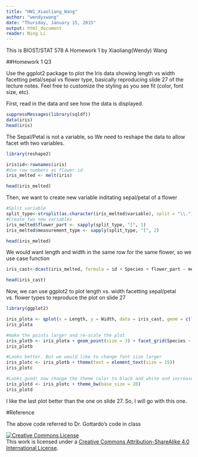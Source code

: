 ```yaml
---
title: "HW1_Xiaoliang_Wang"
author: "wendyxwang"
date: "Thursday, January 15, 2015"
output: html_document
reader: Ning Li
---
```


This is BIOST/STAT 578 A Homework 1 by Xiaoliang(Wendy) Wang

##Homework 1 Q3

Use the ggplot2 package to plot the Iris data showing length vs width facetting petal/sepal vs flower type, basically reproducing slide 27 of the lecture notes. Feel free to customize the styling as you see fit (color, font size, etc).

First, read in the data and see how the data is displayed.
```r
suppressMessages(library(sqldf))
data(iris)
head(iris)
```

The Sepal/Petal is not a variable, so We need to reshape the data to allow facet wth two variables.

```r
library(reshape2)

iris$id<-rownames(iris)
#Use row numbers as flower id
iris_melted <- melt(iris)

head(iris_melted)
```

Then, we want to create new variable inditating sepal/petal of a flower
```r
#Split variable
split_type<-strsplit(as.character(iris_melted$variable), split = "\\.")
#Create two new variables
iris_melted$flower_part <- sapply(split_type, "[", 1)
iris_melted$measurement_type <- sapply(split_type, "[", 2)

head(iris_melted)
```

We would want length and width in the same row for the same flower, so we use case function
```r
iris_cast<-dcast(iris_melted, formula = id + Species + flower_part ~ measurement_type)

head(iris_cast)
```

Now, we can use ggplot2 to plot length vs. width facetting sepal/petal vs. flower types to reproduce the plot on slide 27

```r
library(ggplot2)

iris_plota <- qplot(x = Length, y = Width, data = iris_cast, geom = c("point", "smooth"), color = Species, method = "lm", facets = Species ~ flower_part)
iris_plota
```

```r
#make the points larger and re-scale the plot
iris_plotb <- iris_plota + geom_point(size = 3) + facet_grid(Species ~ flower_part, scale = "free")
iris_plotb
```

```r
#Looks better. But we would like to change font size larger
iris_plotc <- iris_plotb + theme(text = element_text(size = 15))
iris_plotc
```

```r
#Looks good! now change the theme color to black and white and increase the base size a bit more
iris_plotd <- iris_plotc + theme_bw(base_size = 20)
iris_plotd
```

I like the last plot better than the one on slide 27. So, I will go with this one.


#Reference

The above code referred to Dr. Gottardo's code in class

<a rel="license" href="http://creativecommons.org/licenses/by-sa/4.0/"><img alt="Creative Commons License" style="border-width:0" src="https://i.creativecommons.org/l/by-sa/4.0/88x31.png" /></a><br />This work is licensed under a <a rel="license" href="http://creativecommons.org/licenses/by-sa/4.0/">Creative Commons Attribution-ShareAlike 4.0 International License</a>.